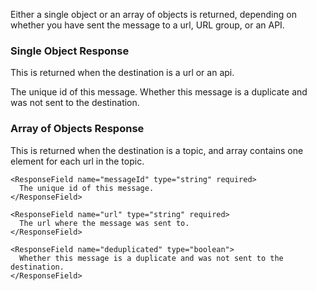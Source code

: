 Either a single object or an array of objects is returned, depending on
whether you have sent the message to a url, URL group, or an API.

### Single Object Response

This is returned when the destination is a url or an api.

<ResponseField name="messageId" type="string" required>
  The unique id of this message.
</ResponseField>

<ResponseField name="deduplicated" type="boolean">
  Whether this message is a duplicate and was not sent to the destination.
</ResponseField>

### Array of Objects Response

This is returned when the destination is a topic, and array contains
one element for each url in the topic.

<ResponseField name="array" type="object[]">
  <Expandable defaultOpen>

    <ResponseField name="messageId" type="string" required>
      The unique id of this message.
    </ResponseField>

    <ResponseField name="url" type="string" required>
      The url where the message was sent to.
    </ResponseField>

    <ResponseField name="deduplicated" type="boolean">
      Whether this message is a duplicate and was not sent to the destination.
    </ResponseField>

  </Expandable>
</ResponseField>
